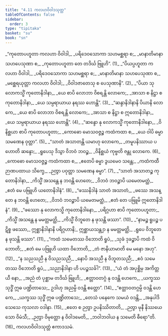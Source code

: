 ```yaml
---
title: "4.11 ကလဟဝိဝါဒသုတ္တ"
tableOfContents: false
sidebar:
  order: 3
type: "tipitaka"
basket: "su"
book: "sn"
---
```



<DynamicBreadcrumb />

<Division number="869" book="sn">

<Paragraph number="1040" type="verses" book="sn">
_“ကုတောပဟူတာ ကလဟာ ဝိဝါဒါ,_  
_ပရိဒေဝသောကာ သဟမစ္ဆရာ စ;_  
_မာနာတိမာနာ သဟပေသုဏာ စ,_  
_ကုတောပဟူတာ တေ တဒိင်္ဃ ဗြူဟိ”. (1)_  

</Paragraph>

</Division>
<Division number="870" book="sn">

<Paragraph number="1041" type="verses" book="sn">
_“ပိယပ္ပဟူတာ ကလဟာ ဝိဝါဒါ,_  
_ပရိဒေဝသောကာ သဟမစ္ဆရာ စ;_  
_မာနာတိမာနာ သဟပေသုဏာ စ,_  
_မစ္ဆေရယုတ္တာ ကလဟာ ဝိဝါဒါ;_  
_ဝိဝါဒဇာတေသု စ ပေသုဏာနိ”. (2)_  

</Paragraph>

</Division>
<Division number="871" book="sn">

<Paragraph number="1042" type="verses" book="sn">
_“ပိယာ သု လောကသ္မိံ ကုတောနိဒါနာ,_  
_ယေ စာပိ လောဘာ ဝိစရန္တိ လောကေ;_  
_အာသာ စ နိဋ္ဌာ စ ကုတောနိဒါနာ,_  
_ယေ သမ္ပရာယာယ နရဿ ဟောန္တိ”. (3)_  

</Paragraph>

</Division>
<Division number="872" book="sn">

<Paragraph number="1043" type="verses" book="sn">
_“ဆန္ဒာနိဒါနာနိ ပိယာနိ လောကေ,_  
_ယေ စာပိ လောဘာ ဝိစရန္တိ လောကေ;_  
_အာသာ စ နိဋ္ဌာ စ ဣတောနိဒါနာ,_  
_ယေ သမ္ပရာယာယ နရဿ ဟောန္တိ”. (4)_  

</Paragraph>

</Division>
<Division number="873" book="sn">

<Paragraph number="1044" type="verses" book="sn">
_“ဆန္ဒော နု လောကသ္မိံ ကုတောနိဒါနော,_  
_ဝိနိစ္ဆယာ စာပိ ကုတောပဟူတာ;_  
_ကောဓော မောသဝဇ္ဇဉ္စ ကထံကထာ စ,_  
_ယေ ဝါပိ ဓမ္မာ သမဏေန ဝုတ္တာ”. (5)_  

</Paragraph>

</Division>
<Division number="874" book="sn">

<Paragraph number="1045" type="verses" book="sn">
_“သာတံ အသာတန္တိ ယမာဟု လောကေ,_  
_တမူပနိဿာယ ပဟောတိ ဆန္ဒော;_  
_ရူပေသု ဒိသွာ ဝိဘဝံ ဘဝဉ္စ,_  
_ဝိနိစ္ဆယံ ကုဗ္ဗတိ ဇန္တု လောကေ. (6)_  

</Paragraph>

</Division>
<Division number="875" book="sn">

<Paragraph number="1046" type="verses" book="sn">
_ကောဓော မောသဝဇ္ဇဉ္စ ကထံကထာ စ,_  
_ဧတေပိ ဓမ္မာ ဒွယမေဝ သန္တေ;_  
_ကထံကထီ ဉာဏပထာယ သိက္ခေ,_  
_ဉတွာ ပဝုတ္တာ သမဏေန ဓမ္မာ”. (7)_  

</Paragraph>

</Division>
<Division number="876" book="sn">

<Paragraph number="1047" type="verses" book="sn">
_“သာတံ အသာတဉ္စ ကုတောနိဒါနာ,_  
_ကိသ္မိံ အသန္တေ န ဘဝန္တိ ဟေတေ;_  
_ဝိဘဝံ ဘဝဉ္စာပိ ယမေတမတ္ထံ,_  
_ဧတံ မေ ပဗြူဟိ ယတောနိဒါနံ”. (8)_  

</Paragraph>

</Division>
<Division number="877" book="sn">

<Paragraph number="1048" type="verses" book="sn">
_“ဖဿနိဒါနံ သာတံ အသာတံ,_  
_ဖဿေ အသန္တေ န ဘဝန္တိ ဟေတေ;_  
_ဝိဘဝံ ဘဝဉ္စာပိ ယမေတမတ္ထံ,_  
_ဧတံ တေ ပဗြူမိ ဣတောနိဒါနံ”. (9)_  

</Paragraph>

</Division>
<Division number="878" book="sn">

<Paragraph number="1049" type="verses" book="sn">
_“ဖဿော နု လောကသ္မိ ကုတောနိဒါနော,_  
_ပရိဂ္ဂဟာ စာပိ ကုတောပဟူတာ;_  
_ကိသ္မိံ အသန္တေ န မမတ္တမတ္ထိ,_  
_ကိသ္မိံ ဝိဘူတေ န ဖုသန္တိ ဖဿာ”. (10)_  

</Paragraph>

</Division>
<Division number="879" book="sn">

<Paragraph number="1050" book="sn">
_“နာမဉ္စ ရူပဉ္စ ပဋိစ္စ ဖဿော,_  
ဣစ္ဆာနိဒါနာနိ ပရိဂ္ဂဟာနိ;_  
ဣစ္ဆာယသန္တျာ န မမတ္တမတ္ထိ,_  
_ရူပေ ဝိဘူတေ န ဖုသန္တိ ဖဿာ”. (11)_  

</Paragraph>

</Division>
<Division number="880" book="sn">

<Paragraph number="1051" type="verses" book="sn">
_“ကထံ သမေတဿ ဝိဘောတိ ရူပံ,_  
_သုခံ ဒုခဉ္စာပိ ကထံ ဝိဘောတိ;_  
_ဧတံ မေ ပဗြူဟိ ယထာ ဝိဘောတိ,_  
_တံ ဇာနိယာမာတိ မေ မနော အဟု”. (12)_  

</Paragraph>

</Division>
<Division number="881" book="sn">

<Paragraph number="1052" type="verses" book="sn">
_“န သညသညီ န ဝိသညသညီ,_  
_နောပိ အသညီ န ဝိဘူတသညီ;_  
_ဧဝံ သမေတဿ ဝိဘောတိ ရူပံ,_  
_သညာနိဒါနာ ဟိ ပပဉ္စသင်္ခါ”. (13)_  

</Paragraph>

</Division>
<Division number="882" book="sn">

<Paragraph number="1053" type="verses" book="sn">
_“ယံ တံ အပုစ္ဆိမှ အကိတ္တယီ နော,_  
_အညံ တံ ပုစ္ဆာမ တဒိင်္ဃ ဗြူဟိ;_  
_ဧတ္တာဝတဂ္ဂံ နု ဝဒန္တိ ဟေကေ,_  
_ယက္ခဿ သုဒ္ဓိံ ဣဓ ပဏ္ဍိတာသေ;_  
ဥဒါဟု အညမ္ပိ ဝဒန္တိ ဧတ္တော”. (14)_  

</Paragraph>

</Division>
<Division number="883" book="sn">

<Paragraph number="1054" type="verses" book="sn">
_“ဧတ္တာဝတဂ္ဂမ္ပိ ဝဒန္တိ ဟေကေ,_  
_ယက္ခဿ သုဒ္ဓိံ ဣဓ ပဏ္ဍိတာသေ;_  
_တေသံ ပနေကေ သမယံ ဝဒန္တိ,_  
_အနုပါဒိသေသေ ကုသလာ ဝဒါနာ. (15)_  

</Paragraph>

</Division>
<Division number="884" book="sn">

<Paragraph number="1055" type="verses" book="sn">
_ဧတေ စ ဉတွာ ဥပနိဿိတာတိ,_  
_ဉတွာ မုနီ နိဿယေ သော ဝိမံသီ;_  
_ဉတွာ ဝိမုတ္တော န ဝိဝါဒမေတိ,_  
_ဘဝါဘဝါယ န သမေတိ ဓီရော”တိ. (16)_  


</Paragraph>
</Division>

<Paragraph number="1056" type="center" book="sn">
ကလဟဝိဝါဒသုတ္တံ ဧကာဒသမံ.
</Paragraph>